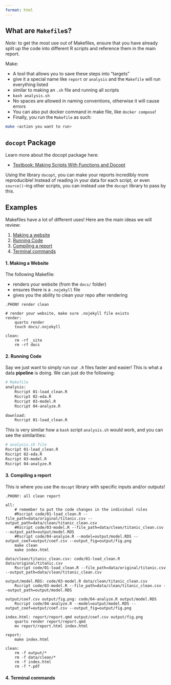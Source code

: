 ```yaml
---
format: html
---
```


## What are `Makefile`s?

*Note*: to get the most use out of Makefiles, ensure that you have already split up the code into different R scripts and reference them in the main report.

Make:

  - A tool that allows you to save these steps into "targets"
  - give it a special name like `report` or `analysis` and the `Makefile` will run everything listed
  - similar to making an `.sh` file and running all scripts
  - `bash analysis.sh`
  - No spaces are allowed in naming conventions, otherwise it will cause errors
  - You can also put docker command in make file, like `docker compose`!
  - Finally, you run the `Makefile` as such:
  
```bash
make <action you want to run>
```

## `docopt` Package

Learn more about the docopt package here:

- [Textbook: Making Scripts With Functions and Docopt](https://ubc-dsci.github.io/reproducible-and-trustworthy-workflows-for-data-science/lectures/150-scripts.html)

Using the library `docopt`, you can make your reports incredibly more reproducible! Instead of reading in your data for each script, or even `source()`-ing other scripts, you can instead use the `docopt` library to pass by this. 

## Examples

Makefiles have a lot of different uses! Here are the main ideas we will review:

1. [Making a website](#one)
2. [Running Code](#two)
3. [Compiling a report](#three)
4. [Terminal commands](#four)

#### 1. Making a Website {#one}

The following Makefile:

* renders your website (from the `docs/` folder)
* ensures there is a `.nojekyll` file
* gives you the ability to clean your repo after rendering

```
.PHONY render clean

# render your website, make sure .nojekyll file exists
render:
	quarto render
	touch docs/.nojekyll

clean:
	rm -rf _site
	rm -rf docs
```


#### 2. Running Code {#two}

Say we just want to simply run our `.R` files faster and easier! This is what a data **pipeline** is doing. We can just do the following:

```bash
# Makefile
analysis:
	Rscript 01-load_clean.R
	Rscript 02-eda.R
	Rscript 03-model.R
	Rscript 04-analyze.R

download:
	Rscript 01-load_clean.R
```

This is very similar how a `bash` script `analysis.sh` would work, and you can see the similarities:

```bash
# analysis.sh file
Rscript 01-load_clean.R
Rscript 02-eda.R
Rscript 03-model.R
Rscript 04-analyze.R
```

#### 3. Compiling a report {#three}

This is where you use the `docopt` library with specific inputs and/or outputs!

```
.PHONY: all clean report

all:
	# remember to put the code changes in the individual rules
	#Rscript code/01-load_clean.R --file_path=data/original/titanic.csv --output_path=data/clean/titanic_clean.csv
	#Rscript code/03-model.R --file_path=data/clean/titanic_clean.csv --output_path=output/model.RDS
	#Rscript code/04-analyze.R --model=output/model.RDS --output_coef=output/coef.csv --output_fig=output/fig.png
	make clean
	make index.html

data/clean/titanic_clean.csv: code/01-load_clean.R data/original/titanic.csv
	Rscript code/01-load_clean.R --file_path=data/original/titanic.csv --output_path=data/clean/titanic_clean.csv

output/model.RDS: code/03-model.R data/clean/titanic_clean.csv
	Rscript code/03-model.R --file_path=data/clean/titanic_clean.csv --output_path=output/model.RDS

output/coef.csv output/fig.png: code/04-analyze.R output/model.RDS
	Rscript code/04-analyze.R --model=output/model.RDS --output_coef=output/coef.csv --output_fig=output/fig.png

index.html: report/report.qmd output/coef.csv output/fig.png
	quarto render report/report.qmd
	mv report/report.html index.html

report:
	make index.html

clean:
	rm -f output/*
	rm -f data/clean/*
	rm -f index.html
	rm -f *.pdf
```

#### 4. Terminal commands {#four}

